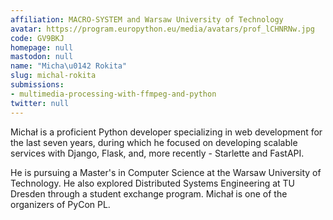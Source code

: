 ```yaml
---
affiliation: MACRO-SYSTEM and Warsaw University of Technology
avatar: https://program.europython.eu/media/avatars/prof_lCHNRNw.jpg
code: GV9BKJ
homepage: null
mastodon: null
name: "Micha\u0142 Rokita"
slug: michal-rokita
submissions:
- multimedia-processing-with-ffmpeg-and-python
twitter: null
---
```


Michał is a proficient Python developer specializing in web development for the last seven years, during which he focused on developing scalable services with Django, Flask, and, more recently - Starlette and FastAPI.

He is pursuing a Master's in Computer Science at the Warsaw University of Technology. He also explored Distributed Systems Engineering at TU Dresden through a student exchange program.
Michał is one of the organizers of PyCon PL.
